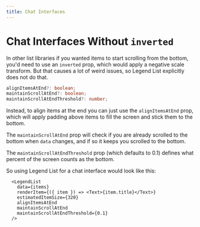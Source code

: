 ```yaml
---
title: Chat Interfaces
---
```


# Chat Interfaces Without `inverted`

In other list libraries if you wanted items to start scrolling from the bottom, you'd need to use an `inverted` prop, which would apply a negative scale transform. But that causes a lot of weird issues, so Legend List explicitly does not do that.

```ts
alignItemsAtEnd?: boolean;
maintainScrollAtEnd?: boolean;
maintainScrollAtEndThreshold?: number;
```

Instead, to align items at the end you can just use the `alignItemsAtEnd` prop, which will apply padding above items to fill the screen and stick them to the bottom.

The `maintainScrollAtEnd` prop will check if you are already scrolled to the bottom when `data` changes, and if so it keeps you scrolled to the bottom.

The `maintainScrollAtEndThreshold` prop (which defaults to 0.1) defines what percent of the screen counts as the bottom.

So using Legend List for a chat interface would look like this:

```tsx
  <LegendList
    data={items}
    renderItem={({ item }) => <Text>{item.title}</Text>}
    estimatedItemSize={320}
    alignItemsAtEnd
    maintainScrollAtEnd
    maintainScrollAtEndThreshold={0.1}
  />
```